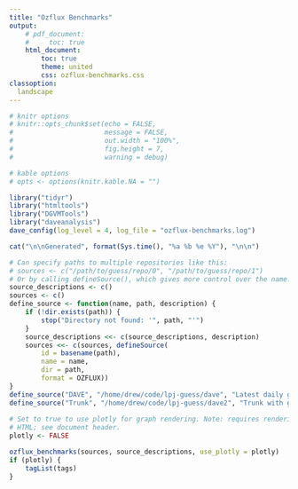 ```yaml
---
title: "Ozflux Benchmarks"
output:
    # pdf_document:
    #     toc: true
    html_document:
        toc: true
        theme: united
        css: ozflux-benchmarks.css
classoption: 
  landscape
---
```


```r
# knitr options
# knitr::opts_chunk$set(echo = FALSE,
#                       message = FALSE,
#                       out.width = "100%",
#                       fig.height = 7,
#                       warning = debug)

# kable options
# opts <- options(knitr.kable.NA = "")

library("tidyr")
library("htmltools")
library("DGVMTools")
library("daveanalysis")
dave_config(log_level = 4, log_file = "ozflux-benchmarks.log")
```

```r
cat("\n\nGenerated", format(Sys.time(), "%a %b %e %Y"), "\n\n")

# Can specify paths to multiple repositories like this:
# sources <- c("/path/to/guess/repo/0", "/path/to/guess/repo/1")
# Or by calling defineSource(), which gives more control over the name:
source_descriptions <- c()
sources <- c()
define_source <- function(name, path, description) {
    if (!dir.exists(path)) {
        stop("Directory not found: '", path, "'")
    }
    source_descriptions <<- c(source_descriptions, description)
    sources <<- c(sources, defineSource(
        id = basename(path),
        name = name,
        dir = path,
        format = OZFLUX))
}
define_source("DAVE", "/home/drew/code/lpj-guess/dave", "Latest daily grass + daily tree + dave photosynthesis, all pfts except shrubs running in competition. Unlimited number of tree cohorts. rootdist water uptake method. Run on lpjguess_dave_assaf branch (88c7a49daadf708f788b53f4da41b8eff353f1f5)")
define_source("Trunk", "/home/drew/code/lpj-guess/dave2", "Trunk with global pfts and rootdist water uptake method, run on the lpjguess_dave_baseline branch (22b5f71d0263dded3cca0bcad8d101b1e6cb1c38)")
 
# Set to true to use plotly for graph rendering. Note: requires rendering to
# HTML; see document header.
plotly <- FALSE

ozflux_benchmarks(sources, source_descriptions, use_plotly = plotly)
if (plotly) {
    tagList(tags)
}
```
